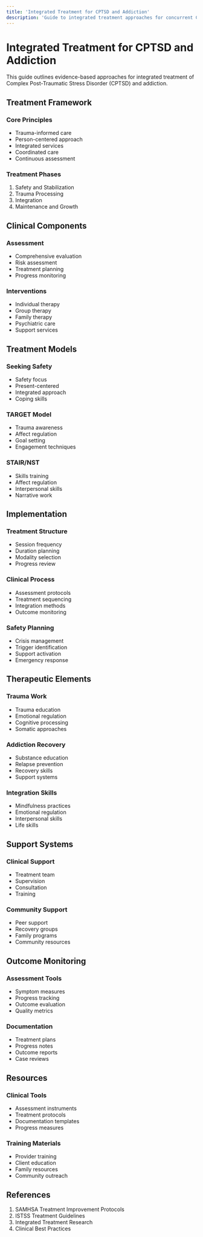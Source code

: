 ```yaml
---
title: 'Integrated Treatment for CPTSD and Addiction'
description: 'Guide to integrated treatment approaches for concurrent CPTSD and addiction'
---
```


# Integrated Treatment for CPTSD and Addiction

This guide outlines evidence-based approaches for integrated treatment of Complex Post-Traumatic Stress Disorder (CPTSD) and addiction.

## Treatment Framework

### Core Principles

- Trauma-informed care
- Person-centered approach
- Integrated services
- Coordinated care
- Continuous assessment

### Treatment Phases

1. Safety and Stabilization
2. Trauma Processing
3. Integration
4. Maintenance and Growth

## Clinical Components

### Assessment

- Comprehensive evaluation
- Risk assessment
- Treatment planning
- Progress monitoring

### Interventions

- Individual therapy
- Group therapy
- Family therapy
- Psychiatric care
- Support services

## Treatment Models

### Seeking Safety

- Safety focus
- Present-centered
- Integrated approach
- Coping skills

### TARGET Model

- Trauma awareness
- Affect regulation
- Goal setting
- Engagement techniques

### STAIR/NST

- Skills training
- Affect regulation
- Interpersonal skills
- Narrative work

## Implementation

### Treatment Structure

- Session frequency
- Duration planning
- Modality selection
- Progress review

### Clinical Process

- Assessment protocols
- Treatment sequencing
- Integration methods
- Outcome monitoring

### Safety Planning

- Crisis management
- Trigger identification
- Support activation
- Emergency response

## Therapeutic Elements

### Trauma Work

- Trauma education
- Emotional regulation
- Cognitive processing
- Somatic approaches

### Addiction Recovery

- Substance education
- Relapse prevention
- Recovery skills
- Support systems

### Integration Skills

- Mindfulness practices
- Emotional regulation
- Interpersonal skills
- Life skills

## Support Systems

### Clinical Support

- Treatment team
- Supervision
- Consultation
- Training

### Community Support

- Peer support
- Recovery groups
- Family programs
- Community resources

## Outcome Monitoring

### Assessment Tools

- Symptom measures
- Progress tracking
- Outcome evaluation
- Quality metrics

### Documentation

- Treatment plans
- Progress notes
- Outcome reports
- Case reviews

## Resources

### Clinical Tools

- Assessment instruments
- Treatment protocols
- Documentation templates
- Progress measures

### Training Materials

- Provider training
- Client education
- Family resources
- Community outreach

## References

1. SAMHSA Treatment Improvement Protocols
2. ISTSS Treatment Guidelines
3. Integrated Treatment Research
4. Clinical Best Practices

